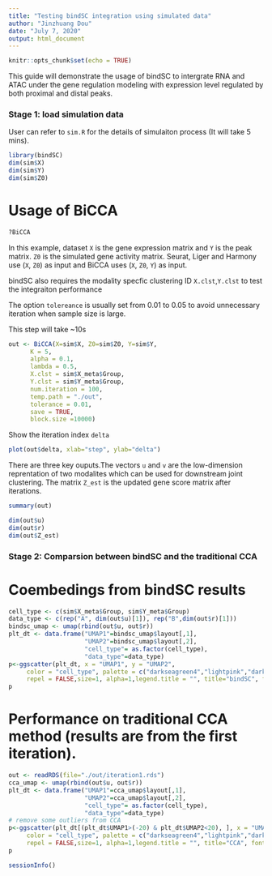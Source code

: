 ```yaml
---
title: "Testing bindSC integration using simulated data"
author: "Jinzhuang Dou"
date: "July 7, 2020"
output: html_document
---
```


```r
knitr::opts_chunk$set(echo = TRUE)
```

This guide will demonstrate the usage of bindSC to intergrate RNA and ATAC under the gene regulation modeling with  expression level regulated by both proximal and distal peaks. 
   
### Stage 1: load simulation  data
User can refer to `sim.R` for the details of simulaiton process (It will take 5 mins). 

```r
library(bindSC)
dim(sim$X)
dim(sim$Y)
dim(sim$Z0)
```

# Usage of BiCCA 

```r
?BiCCA
```

In this example, dataset `X` is the gene expression matrix and `Y` is the peak matrix.  `Z0` is the simulated gene activity matrix.  Seurat, Liger and Harmony use (`X`, `Z0`) as input and BiCCA uses (`X`, `Z0`, `Y`) as input. 

bindSC also requires the modality specfic clustering ID `X.clst`,`Y.clst` to test the integraiton performance
 
The option `tolereance` is usually set from 0.01 to 0.05 to avoid unnecessary iteration when sample size is large.

This step will take ~10s 

```r
out <- BiCCA(X=sim$X, Z0=sim$Z0, Y=sim$Y, 
      K = 5,
      alpha = 0.1,
      lambda = 0.5,
      X.clst = sim$X_meta$Group,
      Y.clst = sim$Y_meta$Group,  
      num.iteration = 100, 
      temp.path = "./out",
      tolerance = 0.01, 
      save = TRUE, 
      block.size =10000)
```

Show the iteration index `delta` 

```r
plot(out$delta, xlab="step", ylab="delta")
```


There are three key ouputs.The vectors `u` and `v` are the low-dimension reprentation of two modalites which can be used for downstream joint clustering. The matrix `Z_est` is the updated gene score matrix after iterations. 

```r
summary(out)
```
```r
dim(out$u)
dim(out$r)
dim(out$Z_est)
```

### Stage 2: Comparsion between bindSC and the traditional CCA

# Coembedings from bindSC results 

```r
cell_type <- c(sim$X_meta$Group, sim$Y_meta$Group)
data_type <- c(rep("A", dim(out$u)[1]), rep("B",dim(out$r)[1]))
bindsc_umap <- umap(rbind(out$u, out$r))
plt_dt <- data.frame("UMAP1"=bindsc_umap$layout[,1],
                     "UMAP2"=bindsc_umap$layout[,2],
                     "cell_type"= as.factor(cell_type),
                     "data_type"=data_type)
p<-ggscatter(plt_dt, x = "UMAP1", y = "UMAP2",
     color = "cell_type", palette = c("darkseagreen4","lightpink","darkorchid1"), 
     repel = FALSE,size=1, alpha=1,legend.title = "", title="bindSC", font.title=16) + facet_grid(~data_type) 
p
```

# Performance on traditional CCA method (results are from the first iteration). 

```r
out <- readRDS(file="./out/iteration1.rds")
cca_umap <- umap(rbind(out$u, out$r))
plt_dt <- data.frame("UMAP1"=cca_umap$layout[,1],
                     "UMAP2"=cca_umap$layout[,2],
                     "cell_type"= as.factor(cell_type),
                     "data_type"=data_type)
# remove some outliers from CCA
p<-ggscatter(plt_dt[(plt_dt$UMAP1>(-20) & plt_dt$UMAP2<20), ], x = "UMAP1", y = "UMAP2",
     color = "cell_type", palette = c("darkseagreen4","lightpink","darkorchid1"), 
     repel = FALSE,size=1, alpha=1,legend.title = "", title="CCA", font.title=16) + facet_grid(~data_type)
p
```
```r
sessionInfo()
```